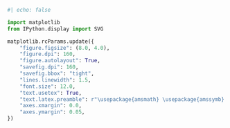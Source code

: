 ```python
#| echo: false

import matplotlib
from IPython.display import SVG

matplotlib.rcParams.update({
    "figure.figsize": (8.0, 4.0),
    "figure.dpi": 160,
    "figure.autolayout": True,
    "savefig.dpi": 160,
    "savefig.bbox": "tight",
    "lines.linewidth": 1.5,
    "font.size": 12.0,
    "text.usetex": True,
    "text.latex.preamble": r"\usepackage{amsmath} \usepackage{amssymb} \usepackage{physics}",
    "axes.xmargin": 0.0,
    "axes.ymargin": 0.05,
})
```

